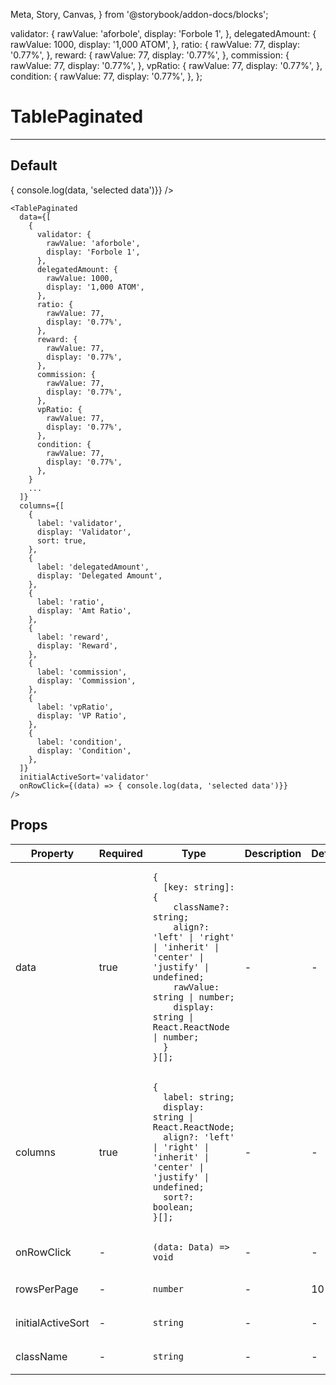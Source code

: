   Meta, Story, Canvas,
} from '@storybook/addon-docs/blocks';

  validator: {
    rawValue: 'aforbole',
    display: 'Forbole 1',
  },
  delegatedAmount: {
    rawValue: 1000,
    display: '1,000 ATOM',
  },
  ratio: {
    rawValue: 77,
    display: '0.77%',
  },
  reward: {
    rawValue: 77,
    display: '0.77%',
  },
  commission: {
    rawValue: 77,
    display: '0.77%',
  },
  vpRatio: {
    rawValue: 77,
    display: '0.77%',
  },
  condition: {
    rawValue: 77,
    display: '0.77%',
  },
};


<Meta title="Reusable/TablePaginated" component={TablePaginated} />

# TablePaginated
---

## Default
<Canvas>
  <Story name="Default">
    <TablePaginated
      data={[
        single,
        single,
        single,
        single,
        single,
        single,
        single,
        single,
        single,
        single,
        single,
        single,
        single,
        single,
        single,
      ]}
      columns={[
        {
          label: 'validator',
          display: 'Validator',
          sort: true,
        },
        {
          label: 'delegatedAmount',
          display: 'Delegated Amount',
        },
        {
          label: 'ratio',
          display: 'Amt Ratio',
        },
        {
          label: 'reward',
          display: 'Reward',
        },
        {
          label: 'commission',
          display: 'Commission',
        },
        {
          label: 'vpRatio',
          display: 'VP Ratio',
        },
        {
          label: 'condition',
          display: 'Condition',
        },
      ]}
      initialActiveSort='validator'
      onRowClick={(data) => { console.log(data, 'selected data')}}
    />
  </Story>
</Canvas>

```
<TablePaginated
  data={[
    {
      validator: {
        rawValue: 'aforbole',
        display: 'Forbole 1',
      },
      delegatedAmount: {
        rawValue: 1000,
        display: '1,000 ATOM',
      },
      ratio: {
        rawValue: 77,
        display: '0.77%',
      },
      reward: {
        rawValue: 77,
        display: '0.77%',
      },
      commission: {
        rawValue: 77,
        display: '0.77%',
      },
      vpRatio: {
        rawValue: 77,
        display: '0.77%',
      },
      condition: {
        rawValue: 77,
        display: '0.77%',
      },
    }
    ...
  ]}
  columns={[
    {
      label: 'validator',
      display: 'Validator',
      sort: true,
    },
    {
      label: 'delegatedAmount',
      display: 'Delegated Amount',
    },
    {
      label: 'ratio',
      display: 'Amt Ratio',
    },
    {
      label: 'reward',
      display: 'Reward',
    },
    {
      label: 'commission',
      display: 'Commission',
    },
    {
      label: 'vpRatio',
      display: 'VP Ratio',
    },
    {
      label: 'condition',
      display: 'Condition',
    },
  ]}
  initialActiveSort='validator'
  onRowClick={(data) => { console.log(data, 'selected data')}}
/>
```

## Props
<table>
<thead>
  <tr>
    <th>Property</th>
    <th>Required</th>
    <th>Type</th>
    <th>Description</th>
    <th>Default</th>
  </tr>
  </thead>
  <tbody>
  <tr>
    <td>data</td>
    <td>true</td>
    <td>

```
{
  [key: string]: {
    className?: string;
    align?: 'left' | 'right' | 'inherit' | 'center' | 'justify' | undefined;
    rawValue: string | number;
    display: string | React.ReactNode | number;
  }
}[];
```

  </td>
    <td>-</td>
    <td>-</td>
  </tr>

  <tr>
    <td>columns</td>
    <td>true</td>
    <td>

```
{
  label: string;
  display: string | React.ReactNode;
  align?: 'left' | 'right' | 'inherit' | 'center' | 'justify' | undefined;
  sort?: boolean;
}[];
```

  </td>
    <td>-</td>
    <td>-</td>
  </tr>

<tr>
    <td>onRowClick</td>
    <td>-</td>
    <td>

```
(data: Data) => void
```

  </td>
    <td>-</td>
    <td>-</td>
  </tr>

<tr>
    <td>rowsPerPage</td>
    <td>-</td>
    <td>

`number`

  </td>
    <td>-</td>
    <td>10</td>
  </tr>
  <tr>
    <td>initialActiveSort</td>
    <td>-</td>
    <td>

`string`

  </td>
    <td>-</td>
    <td>-</td>
  </tr>

  <tr>
    <td>className</td>
    <td>-</td>
    <td>

`string`

  </td>
    <td>-</td>
    <td>-</td>
  </tr>
  </tbody>
</table>
<br/>
